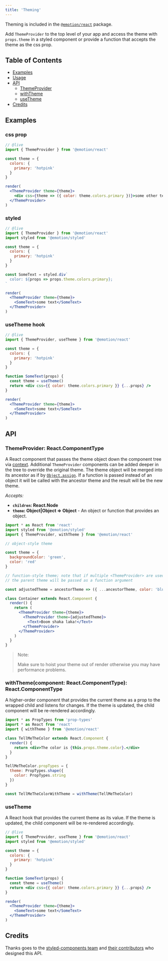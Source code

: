 ```yaml
---
title: 'Theming'
---
```


Theming is included in the [`@emotion/react`](https://emotion.sh/docs/@emotion/react) package.

Add `ThemeProvider` to the top level of your app and access the theme with `props.theme` in a styled component or provide a function that accepts the theme as the css prop.

## Table of Contents

- [Examples](#examples)
- [Usage](#usage)
- [API](#api)
  - [ThemeProvider](#themeprovider-reactcomponenttype)
  - [withTheme](#withthemecomponent-reactcomponenttype-reactcomponenttype)
  - [useTheme](#usetheme)
- [Credits](#credits)

## Examples

### css prop

```jsx
// @live
import { ThemeProvider } from '@emotion/react'

const theme = {
  colors: {
    primary: 'hotpink'
  }
}

render(
  <ThemeProvider theme={theme}>
    <div css={theme => ({ color: theme.colors.primary })}>some other text</div>
  </ThemeProvider>
)
```

### styled

```jsx
// @live
import { ThemeProvider } from '@emotion/react'
import styled from '@emotion/styled'

const theme = {
  colors: {
    primary: 'hotpink'
  }
}

const SomeText = styled.div`
  color: ${props => props.theme.colors.primary};
`

render(
  <ThemeProvider theme={theme}>
    <SomeText>some text</SomeText>
  </ThemeProvider>
)
```

### useTheme hook

```jsx
// @live
import { ThemeProvider, useTheme } from '@emotion/react'

const theme = {
  colors: {
    primary: 'hotpink'
  }
}

function SomeText(props) {
  const theme = useTheme()
  return <div css={{ color: theme.colors.primary }} {...props} />
}

render(
  <ThemeProvider theme={theme}>
    <SomeText>some text</SomeText>
  </ThemeProvider>
)
```

## API

### ThemeProvider: React.ComponentType

A React component that passes the theme object down the component tree via [context](https://reactjs.org/docs/context.html). Additional `ThemeProvider` components can be added deeper in the tree to override the original theme. The theme object will be merged into its ancestor as if by [`Object.assign`](https://developer.mozilla.org/en-US/docs/Web/JavaScript/Reference/Global_Objects/Object/assign). If a function is passed instead of an object it will be called with the ancestor theme and the result will be the new theme.

_Accepts:_

- **`children`: React.Node**
- **`theme`: Object|Object => Object** - An object or function that provides an object.

```jsx
import * as React from 'react'
import styled from '@emotion/styled'
import { ThemeProvider, withTheme } from '@emotion/react'

// object-style theme

const theme = {
  backgroundColor: 'green',
  color: 'red'
}

// function-style theme; note that if multiple <ThemeProvider> are used,
// the parent theme will be passed as a function argument

const adjustedTheme = ancestorTheme => ({ ...ancestorTheme, color: 'blue' })

class Container extends React.Component {
  render() {
    return (
      <ThemeProvider theme={theme}>
        <ThemeProvider theme={adjustedTheme}>
          <Text>Boom shaka laka!</Text>
        </ThemeProvider>
      </ThemeProvider>
    )
  }
}
```

> Note:
>
> Make sure to hoist your theme out of render otherwise you may have performance problems.

### withTheme(component: React.ComponentType): React.ComponentType

A higher-order component that provides the current theme as a prop to the wrapped child and listens for changes. If the theme is updated, the child component will be re-rendered accordingly.

```jsx
import * as PropTypes from 'prop-types'
import * as React from 'react'
import { withTheme } from '@emotion/react'

class TellMeTheColor extends React.Component {
  render() {
    return <div>The color is {this.props.theme.color}.</div>
  }
}

TellMeTheColor.propTypes = {
  theme: PropTypes.shape({
    color: PropTypes.string
  })
}

const TellMeTheColorWithTheme = withTheme(TellMeTheColor)
```

### useTheme

A React hook that provides the current theme as its value. If the theme is updated, the child component will be re-rendered accordingly.

```jsx
// @live
import { ThemeProvider, useTheme } from '@emotion/react'
import styled from '@emotion/styled'

const theme = {
  colors: {
    primary: 'hotpink'
  }
}

function SomeText(props) {
  const theme = useTheme()
  return <div css={{ color: theme.colors.primary }} {...props} />
}

render(
  <ThemeProvider theme={theme}>
    <SomeText>some text</SomeText>
  </ThemeProvider>
)
```

## Credits

Thanks goes to the [styled-components team](https://github.com/styled-components/styled-components) and [their contributors](https://github.com/styled-components/styled-components/graphs/contributors) who designed this API.
